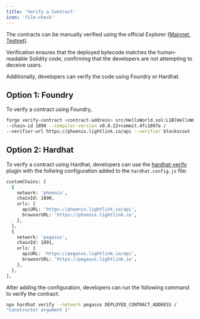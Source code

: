 ```yaml
---
title: 'Verify a Contract'
icon: 'file-check'
---
```


The contracts can be manually verified using the official Explorer
([Mainnet](https://phoenix.lightlink.io), [Testnet](https://pegasus.lightlink.io)).

Verification ensures that the deployed bytecode matches the human-readable Solidity code, confirming
that the developers are not attempting to deceive users.

Additionally, developers can verify the code using Foundry or Hardhat.

## Option 1: Foundry

To verify a contract using Foundry,

```bash
forge verify-contract <contract-address> src/HelloWorld.sol:L1BlHelloWorld /
--chain-id 1890 --compiler-version v0.8.22+commit.4fc1097e /
--verifier-url https://phoenix.lightlink.io/api --verifier blockscout
```

## Option 2: Hardhat

To verify a contract using Hardhat, developers can use the
[hardhat-verify](https://hardhat.org/hardhat-runner/plugins/nomicfoundation-hardhat-verify) plugin
with the follwing configuration added to the `hardhat.config.js` file:

```bash
customChains: [
  {
    network: 'phoenix',
    chainId: 1890,
    urls: {
      apiURL: 'https://phoenix.lightlink.io/api',
      browserURL: 'https://phoenix.lightlink.io',
    },
  },
  {
    network: 'pegasus',
    chainId: 1891,
    urls: {
      apiURL: 'https://pegasus.lightlink.io/api',
      browserURL: 'https://pegasus.lightlink.io',
    },
  },
],
```

After adding the configuration, developers can run the following command to verify the contract:

```bash
npx hardhat verify --network pegasus DEPLOYED_CONTRACT_ADDRESS /
"Constructor argument 1"
```
